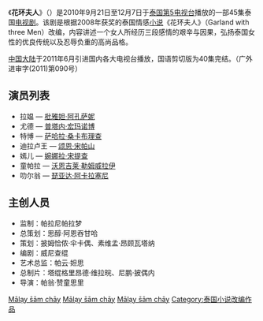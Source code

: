 {{Infobox Television
| show_name            = 花环夫人<br />Garland with three Men
| image                = 花环夫人.jpg
| caption              = 
| format               = 剧情剧、情感剧
| picture_format       = 
| runtime              = 每集约50分钟
| creator              = 
| director             = [[帕翁·赞童思里|帕翁·赞童思里]]
| producer             = [[帕拉尼帕拉梦|帕拉尼帕拉梦]]
| starring             = [[枇雅妲·阿孔萨妮|枇雅妲·阿孔萨妮]]<br />[[普塔内·宏玛诺博|普塔内·宏玛诺博]]<br />[[萨哈拉·桑卡布理查|萨哈拉·桑卡布理查]]<br />[[颂恩·宋帕山|颂恩·宋帕山]]<br />[[婉娜拉·宋提查|婉娜拉·宋提查]]<br />[[翁吉拉·伦威莱|沃恩吉莱·勒姆威拉伊]]
| opentheme            = Kher Kum Kum Diew（演唱：Gam the star）
| endtheme             = Just one word（演唱：Gam the star）
| country              = {{THA}}
| language             = [[泰语|泰语]]
| network              = [[泰国第5电视台|泰国第5电视台]]
| first_aired          = 2010年9月21日
| last_aired           = 2010年12月7日
| num_episodes         = 全45集
}}

《'''花环夫人'''》（{{lang-th|มาลัยสามชาย}}）是2010年9月21日至12月7日于[[泰国第5电视台|泰国第5电视台]]播放的一部45集泰国[[电视剧|电视剧]]。该剧是根据2008年获奖的泰国情感[[小说|小说]]《花环夫人》（Garland with three Men）改编，内容讲述一个女人所经历三段感情的艰辛与因果，弘扬泰国女性的优良传统以及忍辱负重的高尚品格。

[[中国大陆|中国大陆]]于2011年6月引进国内各大电视台播放，国语剪切版为40集完结。（广外进审字(2011)第090号）

== 演员列表 ==
* 拉媪 — [[枇雅妲·阿孔萨妮|枇雅妲·阿孔萨妮]]
* 尤德 — [[普塔内·宏玛诺博|普塔内·宏玛诺博]]
* 特博 — [[萨哈拉·桑卡布理查|萨哈拉·桑卡布理查]]
* 迪拉卢王 — [[颂恩·宋帕山|颂恩·宋帕山]]
* 嫣儿 — [[婉娜拉·宋提查|婉娜拉·宋提查]]
* 童帕拉 — [[翁吉拉·伦威莱|沃恩吉莱·勒姆威拉伊]]
* 叻尔翁 — [[琵亚达·阿卡拉塞尼|琵亚达·阿卡拉塞尼]]

== 主创人员 ==
* 监制：帕拉尼帕拉梦
* 总策划：思醇·阿恩吞甘哈
* 策划：披姆恰侬·伞卡偶、素维孟·昂顾瓦塔纳
* 编剧：威尼查绲
* 艺术总监：帕云·妲思
* 总制片：塔绲格里昂德·维拉皖、尼鹏·披偶内
* 导演：帕翁·赞童思里

{{tv-stub}}

[[Category:泰国电视剧|Mālạy s̄ām chāy]]
[[Category:2010年電視劇集|Mālạy s̄ām chāy]]
[[Category:泰國愛情劇|Mālạy s̄ām chāy]]
[[Category:泰国小说改编作品|Category:泰国小说改编作品]]